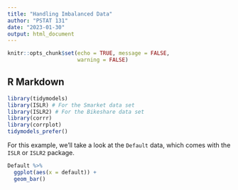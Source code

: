 ```yaml
---
title: "Handling Imbalanced Data"
author: "PSTAT 131"
date: "2023-01-30"
output: html_document
---
```


```r
knitr::opts_chunk$set(echo = TRUE, message = FALSE,
                      warning = FALSE)
```

## R Markdown

```r
library(tidymodels)
library(ISLR) # For the Smarket data set
library(ISLR2) # For the Bikeshare data set
library(corrr)
library(corrplot)
tidymodels_prefer()
```

For this example, we'll take a look at the `Default` data, which comes with the `ISLR` or `ISLR2` package.
```r
Default %>% 
  ggplot(aes(x = default)) +
  geom_bar()
```

